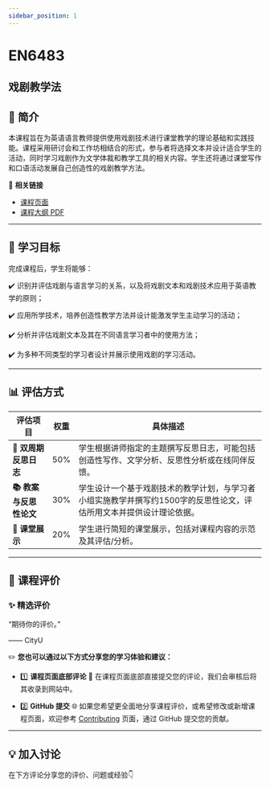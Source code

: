 ```yaml
---
sidebar_position: 1
---
```


# EN6483
## 戏剧教学法

## **📘 简介**
本课程旨在为英语语言教师提供使用戏剧技术进行课堂教学的理论基础和实践技能。课程采用研讨会和工作坊相结合的形式，参与者将选择文本并设计适合学生的活动，同时学习戏剧作为文学体裁和教学工具的相关内容。学生还将通过课堂写作和口语活动发展自己创造性的戏剧教学方法。

🔗 **相关链接**
- [课程页面](https://www.cityu.edu.hk/catalogue/pg/202425/course/EN6483.htm)
- [课程大纲 PDF](https://www.cityu.edu.hk/catalogue/pg/202425/course/EN6483.pdf)

---

## **🎯 学习目标**

完成课程后，学生将能够：

✔️ 识别并评估戏剧与语言学习的关系，以及将戏剧文本和戏剧技术应用于英语教学的原则；

✔️ 应用所学技术，培养创造性教学方法并设计能激发学生主动学习的活动；

✔️ 分析并评估戏剧文本及其在不同语言学习者中的使用方法；

✔️ 为多种不同类型的学习者设计并展示使用戏剧的学习活动。

---

## **📊 评估方式**

| **评估项目**               | **权重** | **具体描述**                                                                                   |
|---------------------------|---------|-----------------------------------------------------------------------------------------------|
| **📝 双周期反思日志**         | 50%     | 学生根据讲师指定的主题撰写反思日志，可能包括创造性写作、文学分析、反思性分析或在线同伴反馈。                                    |
| **📚 教案与反思性论文**        | 30%     | 学生设计一个基于戏剧技术的教学计划，与学习者小组实施教学并撰写约1500字的反思性论文，评估所用文本并提供设计理论依据。           |
| **🎤 课堂展示**             | 20%     | 学生进行简短的课堂展示，包括对课程内容的示范及其评估/分析。                                           |

---

## **💬 课程评价**

### ✨ **精选评价**
<div className={commentStyles.commentBox}>
    <p className={commentStyles.commentText}>
        “期待你的评价。”
    </p>
    <p className={commentStyles.commentAuthor}>—— CityU</p>
</div>

✏️ **您也可以通过以下方式分享您的学习体验和建议：**

- 1️⃣ **课程页面底部评论**
💬 在课程页面底部直接提交您的评论，我们会审核后将其收录到网站中。

- 2️⃣ **GitHub 提交**
🌐 如果您希望更全面地分享课程评价，或希望修改或新增课程页面，欢迎参考 [Contributing](https://penjc.github.io/cityU-navigator/contributing) 页面，通过 GitHub 提交您的贡献。

---

## **💡 加入讨论**

在下方评论分享您的评价、问题或经验👇
<Utterances />
